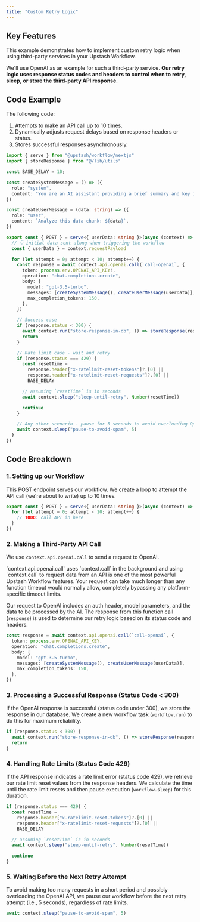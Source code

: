 ```yaml
---
title: "Custom Retry Logic"
---
```


## Key Features

This example demonstrates how to implement custom retry logic when using third-party services in your Upstash Workflow.

We'll use OpenAI as an example for such a third-party service. **Our retry logic uses response status codes and headers to control when to retry, sleep, or store the third-party API response**.

## Code Example

The following code:

1. Attempts to make an API call up to 10 times.
2. Dynamically adjusts request delays based on response headers or status.
3. Stores successful responses asynchronously.

```typescript api/workflow/route.ts
import { serve } from "@upstash/workflow/nextjs"
import { storeResponse } from "@/lib/utils"

const BASE_DELAY = 10;

const createSystemMessage = () => ({
  role: "system",
  content: "You are an AI assistant providing a brief summary and key insights for any given data.",
})

const createUserMessage = (data: string) => ({
  role: "user",
  content: `Analyze this data chunk: ${data}`,
})

export const { POST } = serve<{ userData: string }>(async (context) => {
  // 👇 initial data sent along when triggering the workflow
  const { userData } = context.requestPayload

  for (let attempt = 0; attempt < 10; attempt++) {
    const response = await context.api.openai.call(`call-openai`, {
      token: process.env.OPENAI_API_KEY!,
      operation: "chat.completions.create",
      body: {
        model: "gpt-3.5-turbo",
        messages: [createSystemMessage(), createUserMessage(userData)],
        max_completion_tokens: 150,
      },
    })

    // Success case
    if (response.status < 300) {
      await context.run("store-response-in-db", () => storeResponse(response.body))
      return
    }

    // Rate limit case - wait and retry
    if (response.status === 429) {
      const resetTime =
        response.header["x-ratelimit-reset-tokens"]?.[0] ||
        response.header["x-ratelimit-reset-requests"]?.[0] ||
        BASE_DELAY

      // assuming `resetTime` is in seconds
      await context.sleep("sleep-until-retry", Number(resetTime))

      continue
    }

    // Any other scenario - pause for 5 seconds to avoid overloading OpenAI API
    await context.sleep("pause-to-avoid-spam", 5)
  }
})
```

## Code Breakdown

### 1. Setting up our Workflow

This POST endpoint serves our workflow. We create a loop to attempt the API call (we're about to write) up to 10 times.

```typescript
export const { POST } = serve<{ userData: string }>(async (context) => {
  for (let attempt = 0; attempt < 10; attempt++) {
    // TODO: call API in here
  }
})
```

### 2. Making a Third-Party API Call

We use `context.api.openai.call` to send a request to OpenAI.

<Note>
  `context.api.openai.call` uses `context.call` in the background and
  using `context.call` to request data from an API is one of the most powerful Upstash Workflow
  features. Your request can take much longer than any function timeout would normally allow,
  completely bypassing any platform-specific timeout limits.
</Note>

Our request to OpenAI includes an auth header, model parameters, and the data to be processed by the AI. The response from this function call (`response`) is used to determine our retry logic based on its status code and headers.

```typescript
const response = await context.api.openai.call(`call-openai`, {
  token: process.env.OPENAI_API_KEY,
  operation: "chat.completions.create",
  body: {
    model: "gpt-3.5-turbo",
    messages: [createSystemMessage(), createUserMessage(userData)],
    max_completion_tokens: 150,
  },
})
```

### 3. Processing a Successful Response (Status Code < 300)

If the OpenAI response is successful (status code under 300), we store the response in our database. We create a new workflow task (`workflow.run`) to do this for maximum reliability.

```typescript
if (response.status < 300) {
  await context.run("store-response-in-db", () => storeResponse(response.body))
  return
}
```

### 4. Handling Rate Limits (Status Code 429)

If the API response indicates a rate limit error (status code 429), we retrieve our rate limit reset values from the response headers. We calculate the time until the rate limit resets and then pause execution (`workflow.sleep`) for this duration.

```typescript
if (response.status === 429) {
  const resetTime =
    response.header["x-ratelimit-reset-tokens"]?.[0] ||
    response.header["x-ratelimit-reset-requests"]?.[0] ||
    BASE_DELAY

  // assuming `resetTime` is in seconds
  await context.sleep("sleep-until-retry", Number(resetTime))

  continue
}
```

### 5. Waiting Before the Next Retry Attempt

To avoid making too many requests in a short period and possibly overloading the OpenAI API, we pause our workflow before the next retry attempt (i.e., 5 seconds), regardless of rate limits.

```typescript
await context.sleep("pause-to-avoid-spam", 5)
```
